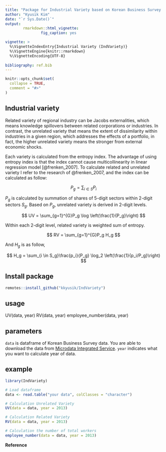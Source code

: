 ```yaml
---
title: "Package for Industrial Variety based on Korean Business Survey data"
author: "Kyusik Kim"
date: "`r Sys.Date()`"
output: 
        rmarkdown::html_vignette:
                fig_caption: yes

vignette: >
  %\VignetteIndexEntry{Industrial Variety (IndVariety)}
  %\VignetteEngine{knitr::rmarkdown}
  %\VignetteEncoding{UTF-8}
  
bibliography: ref.bib
---
```


```r
knitr::opts_chunk$set(
  collapse = TRUE,
  comment = "#>"
)
```


## Industrial variety

Related variety of regional industry can be Jacobs externalities, which means knowledge spillovers between related corporations or industries. In contrast, the unrelated variety that means the extent of dissimilarity within industries in a given region, which addresses the effects of a portfolio, in fact, the higher unrelated variety means the stronger from external economic shocks.  

Each variety is calculated from the entropy index. The advantage of using entropy index is that the index cannot cause multicollinearity in linear regression model [@frenken_2007]. To calculate related and unrelated variety I refer to the research of @frenken_2007, and the index can be calculated as follow:

$$
P_g = \sum_{i \in S}P_i
$$

$P_g$ is calculated by summation of shares of 5-digit sectors within 2-digit sectors $S_g$. Based on $P_g$, unrelated variety is derived in 2-digit levels. 

$$
UV = \sum_{g=1}^{G}P_g \log \left(\frac{1}{P_g}\right)
$$

Within each 2-digit level, related variety is weighted sum of entropy. 

$$
RV = \sum_{g=1}^{G}P_g H_g
$$

And $H_g$ is as follow,

$$
H_g = \sum_{i \in S_g}\frac{p_i}{P_g} \log_2 \left(\frac{1}{p_i/P_g}\right)
$$

## Install package
```r
remotes::install_github("kkyusik/IndVariety")
```

## usage
UV(data, year)
RV(data, year)
employee_number(data, year)

## parameters

`data` is dataframe of Korean Business Survey data. You are able to download the data from [Microdata Integrated Service](https://mdis.kostat.go.kr/index.do).
`year` indicates what you want to calculate year of data.

## example 
```r
library(IndVariety)

# Load dataframe
data <- read.table("your data", colClasses = "character")

# Calculation Unrelated Variety
UV(data = data, year = 2013)

# Calculation Related Variety
RV(data = data, year = 2013)

# Calculation the number of total workers
employee_number(data = data, year = 2013)
```


__Reference__

